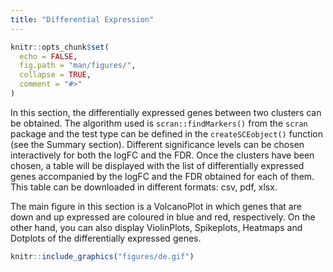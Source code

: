 ```yaml
---
title: "Differential Expression"
---
```


```r
knitr::opts_chunk$set(
  echo = FALSE,
  fig.path = "man/figures/",
  collapse = TRUE,
  comment = "#>"
)
```


<p align="justify"> 
In this section, the differentially expressed genes between two clusters can be obtained. The algorithm used is `scran::findMarkers()` from the `scran` package and the test type can be defined in the `createSCEobject()` function (see the Summary section). Different significance levels can be chosen interactively for both the logFC and the FDR. Once the clusters have been chosen, a table will be displayed with the list of differentially expressed genes accompanied by the logFC and the FDR obtained for each of them. This table can be downloaded in different formats: csv, pdf, xlsx. 

The main figure in this section is a VolcanoPlot in which genes that are down and up expressed are coloured in blue and red, respectively. On the other hand, you can also display ViolinPlots, Spikeplots, Heatmaps and Dotplots of the differentially expressed genes.
</p>


```r
knitr::include_graphics("figures/de.gif")

```

